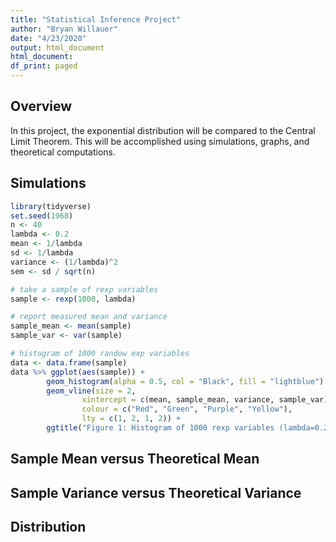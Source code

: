 ```yaml
---
title: "Statistical Inference Project"
author: "Bryan Willauer"
date: "4/23/2020"
output: html_document
html_document:
df_print: paged
---
```


## Overview ##

In this project, the exponential distribution will be compared to the Central Limit Theorem. This will be 
accomplished using simulations, graphs, and theoretical computations.

## Simulations ##

```r
library(tidyverse)
set.seed(1968)
n <- 40
lambda <- 0.2
mean <- 1/lambda
sd <- 1/lambda
variance <- (1/lambda)^2
sem <- sd / sqrt(n)

# take a sample of rexp variables
sample <- rexp(1000, lambda)

# report measured mean and variance
sample_mean <- mean(sample)
sample_var <- var(sample)

# histogram of 1000 randow exp variables
data <- data.frame(sample)
data %>% ggplot(aes(sample)) +
        geom_histogram(alpha = 0.5, col = "Black", fill = "lightblue") +
        geom_vline(size = 2,
                xintercept = c(mean, sample_mean, variance, sample_var),
                colour = c("Red", "Green", "Purple", "Yellow"),
                lty = c(1, 2, 1, 2)) +
        ggtitle("Figure 1: Histogram of 1000 rexp variables (lambda=0.2)")


```



## Sample Mean versus Theoretical Mean ##



## Sample Variance versus Theoretical Variance ##



## Distribution ##
